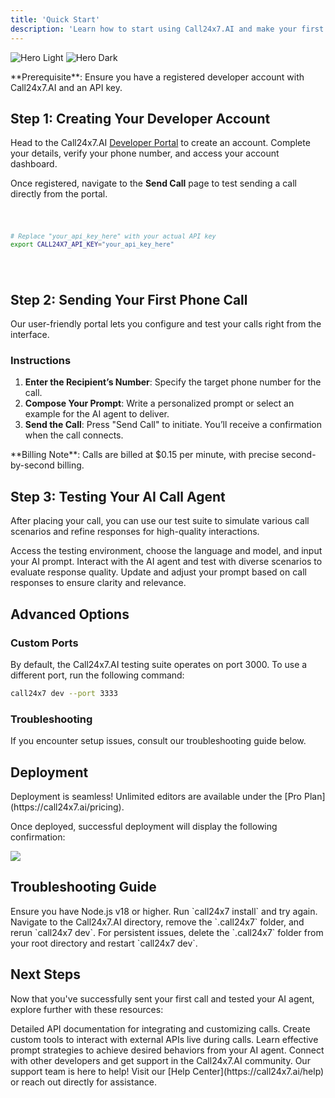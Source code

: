 ```yaml
---
title: 'Quick Start'
description: 'Learn how to start using Call24x7.AI and make your first AI-driven call'
---
```


<img
  className="block dark:hidden mx-auto my-4"
  src="/images/hero-light.svg"
  alt="Hero Light"
/>
<img
  className="hidden dark:block mx-auto my-4"
  src="/images/hero-dark.svg"
  alt="Hero Dark"
/>

<Info>
  **Prerequisite**: Ensure you have a registered developer account with Call24x7.AI and an API key.
</Info>

## Step 1: Creating Your Developer Account

Head to the Call24x7.AI [Developer Portal](https://call24x7.ai/developer) to create an account. Complete your details, verify your phone number, and access your account dashboard.

Once registered, navigate to the **Send Call** page to test sending a call directly from the portal.

<CodeGroup>
  <Code title="Setup your API key" active>

```bash
# Replace "your_api_key_here" with your actual API key
export CALL24X7_API_KEY="your_api_key_here"
```

  </Code>
</CodeGroup>

## Step 2: Sending Your First Phone Call

Our user-friendly portal lets you configure and test your calls right from the interface.

### Instructions
1. **Enter the Recipient’s Number**: Specify the target phone number for the call.
2. **Compose Your Prompt**: Write a personalized prompt or select an example for the AI agent to deliver.
3. **Send the Call**: Press "Send Call" to initiate. You’ll receive a confirmation when the call connects.

<Alert type="warning">
  **Billing Note**: Calls are billed at $0.15 per minute, with precise second-by-second billing.
</Alert>

## Step 3: Testing Your AI Call Agent

After placing your call, you can use our test suite to simulate various call scenarios and refine responses for high-quality interactions.

<Steps>
  <Step title="Set up Testing Suite" icon="flask">
    Access the testing environment, choose the language and model, and input your AI prompt.
  </Step>
  <Step title="Simulate Calls" icon="phone">
    Interact with the AI agent and test with diverse scenarios to evaluate response quality.
  </Step>
  <Step title="Refine the Prompt" icon="edit">
    Update and adjust your prompt based on call responses to ensure clarity and relevance.
  </Step>
</Steps>

<Divider />

## Advanced Options

### Custom Ports
By default, the Call24x7.AI testing suite operates on port 3000. To use a different port, run the following command:

```bash
call24x7 dev --port 3333
```

### Troubleshooting
If you encounter setup issues, consult our troubleshooting guide below.

## Deployment

<Tip>
  Deployment is seamless! Unlimited editors are available under the [Pro Plan](https://call24x7.ai/pricing).
</Tip>

Once deployed, successful deployment will display the following confirmation:

<Frame>
  <img src="/images/checks-passed.png" style={{ borderRadius: "0.5rem" }} />
</Frame>

## Troubleshooting Guide

<AccordionGroup>
  <Accordion title="Call24x7.AI is Not Loading">
    Ensure you have Node.js v18 or higher. Run `call24x7 install` and try again.
  </Accordion>
  <Accordion title="Missing Directory Error">
    Navigate to the Call24x7.AI directory, remove the `.call24x7` folder, and rerun `call24x7 dev`.
  </Accordion>
  <Accordion title="Unknown Errors">
    For persistent issues, delete the `.call24x7` folder from your root directory and restart `call24x7 dev`.
  </Accordion>
</AccordionGroup>

## Next Steps

Now that you've successfully sent your first call and tested your AI agent, explore further with these resources:

<CardGroup cols={2}>
  <Card
    title="API Reference"
    icon="book"
    href="/docs/api-reference"
  >
    Detailed API documentation for integrating and customizing calls.
  </Card>
  <Card
    title="Advanced Tools"
    icon="tools"
    href="/docs/custom-tools"
  >
    Create custom tools to interact with external APIs live during calls.
  </Card>
  <Card
    title="Prompting Guide"
    icon="lightbulb"
    href="/docs/prompting-guide"
  >
    Learn effective prompt strategies to achieve desired behaviors from your AI agent.
  </Card>
  <Card
    title="Community Support"
    icon="users"
    href="/community"
  >
    Connect with other developers and get support in the Call24x7.AI community.
  </Card>
</CardGroup>

<Callout title="Need Assistance?" type="success">
Our support team is here to help! Visit our [Help Center](https://call24x7.ai/help) or reach out directly for assistance.
</Callout>
